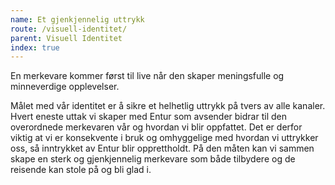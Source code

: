 ```yaml
---
name: Et gjenkjennelig uttrykk
route: /visuell-identitet/
parent: Visuell Identitet
index: true
---
```



<PageHeader>
  En merkevare kommer først til live når den skaper meningsfulle og minneverdige
  opplevelser.
</PageHeader>

Målet med vår identitet er å sikre et helhetlig uttrykk på tvers av alle kanaler.
Hvert eneste uttak vi skaper med Entur som avsender bidrar til den overordnede merkevaren vår og hvordan vi blir oppfattet.
Det er derfor viktig at vi er konsekvente i bruk og omhyggelige med hvordan vi uttrykker oss, så inntrykket av Entur blir opprettholdt.
På den måten kan vi sammen skape en sterk og gjenkjennelig merkevare som både tilbydere og de reisende kan stole på og bli glad i.
